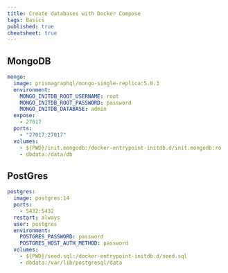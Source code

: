 ```yaml
---
title: Create databases with Docker Compose
tags: Basics
published: true
cheatsheet: true
---
```


## MongoDB

```yml
mongo:
  image: prismagraphql/mongo-single-replica:5.0.3
  environment:
    MONGO_INITDB_ROOT_USERNAME: root
    MONGO_INITDB_ROOT_PASSWORD: password
    MONGO_INITDB_DATABASE: admin
  expose:
    - 27017
  ports:
    - "27017:27017"
  volumes:
    - ${PWD}/init.mongodb:/docker-entrypoint-initdb.d/init.mongodb:ro
    - dbdata:/data/db
```

## PostGres

```yml
postgres:
  image: postgres:14
  ports:
    - 5432:5432
  restart: always
  user: postgres
  environment:
    POSTGRES_PASSWORD: password
    POSTGRES_HOST_AUTH_METHOD: password
  volumes:
    - ${PWD}/seed.sql:/docker-entrypoint-initdb.d/seed.sql
    - dbdata:/var/lib/postgresql/data
```
